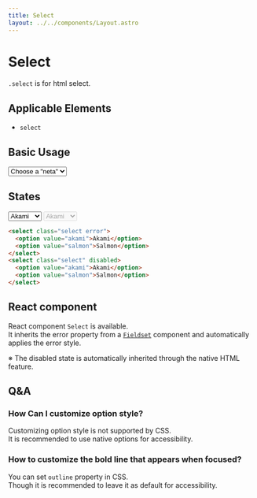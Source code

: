 ```yaml
---
title: Select
layout: ../../components/Layout.astro
---
```



# Select

`.select` is for html select.

## Applicable Elements

- `select`

## Basic Usage

<SamplePane>
<select class="select">
  <option value="">Choose a "neta"</option>
  <option value="akami">Akami</option>
  <option value="salmon">Salmon</option>
  <option value="engawa">Engawa</option>
</select>
</SamplePane>

## States

<SamplePane>
<select class="select error">
  <option value="akami">Akami</option>
  <option value="salmon">Salmon</option>
</select>
<select class="select" disabled>
  <option value="akami">Akami</option>
  <option value="salmon">Salmon</option>
</select>
</SamplePane>

```html
<select class="select error">
  <option value="akami">Akami</option>
  <option value="salmon">Salmon</option>
</select>
<select class="select" disabled>
  <option value="akami">Akami</option>
  <option value="salmon">Salmon</option>
</select>
```

## React component

React component `Select` is available.  
It inherits the error property from a [`Fieldset`](/components/fieldset) component and automatically applies the error style.  
  
※ The disabled state is automatically inherited through the native HTML feature.

## Q&A

### How Can I customize option style?

Customizing option style is not supported by CSS.  
It is recommended to use native options for accessibility.

### How to customize the bold line that appears when focused?

You can set `outline` property in CSS.  
Though it is recommended to leave it as default for accessibility.